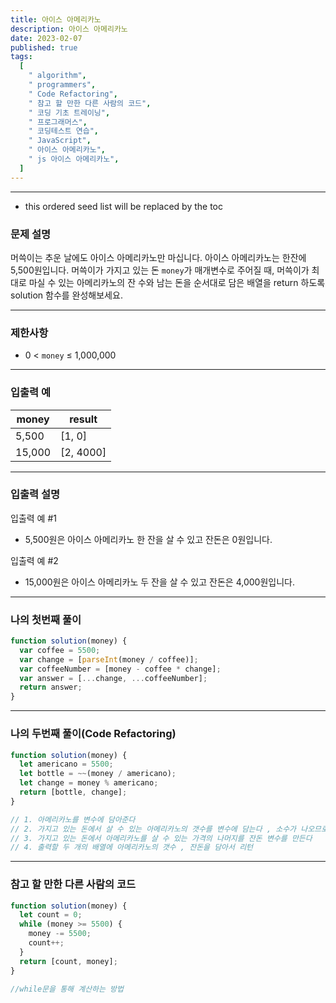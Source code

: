 ```yaml
---
title: 아이스 아메리카노
description: 아이스 아메리카노
date: 2023-02-07
published: true
tags:
  [
    " algorithm",
    " programmers",
    " Code Refactoring",
    " 참고 할 만한 다른 사람의 코드",
    " 코딩 기초 트레이닝",
    " 프로그래머스",
    " 코딩테스트 연습",
    " JavaScript",
    " 아이스 아메리카노",
    " js 아이스 아메리카노",
  ]
---
```


---

- this ordered seed list will be replaced by the toc

### 문제 설명

머쓱이는 추운 날에도 아이스 아메리카노만 마십니다. 아이스 아메리카노는 한잔에 5,500원입니다. 머쓱이가 가지고 있는 돈 `money`가 매개변수로 주어질 때, 머쓱이가 최대로 마실 수 있는 아메리카노의 잔 수와 남는 돈을 순서대로 담은 배열을 return 하도록 solution 함수를 완성해보세요.

---

### 제한사항

- 0 < `money` ≤ 1,000,000

---

### 입출력 예

| money  | result    |
| ------ | --------- |
| 5,500  | [1, 0]    |
| 15,000 | [2, 4000] |

---

### 입출력 설명

입출력 예 #1

- 5,500원은 아이스 아메리카노 한 잔을 살 수 있고 잔돈은 0원입니다.

입출력 예 #2

- 15,000원은 아이스 아메리카노 두 잔을 살 수 있고 잔돈은 4,000원입니다.

---

### 나의 첫번째 풀이

```jsx
function solution(money) {
  var coffee = 5500;
  var change = [parseInt(money / coffee)];
  var coffeeNumber = [money - coffee * change];
  var answer = [...change, ...coffeeNumber];
  return answer;
}
```

---

### 나의 두번째 풀이(Code Refactoring)

```jsx
function solution(money) {
  let americano = 5500;
  let bottle = ~~(money / americano);
  let change = money % americano;
  return [bottle, change];
}

// 1. 아메리카노를 변수에 담아준다
// 2. 가지고 있는 돈에서 살 수 있는 아메리카노의 갯수를 변수에 담는다 , 소수가 나오므로 floor 연산이 필요하다
// 3. 가지고 있는 돈에서 아메리카노를 살 수 있는 가격의 나머지를 잔돈 변수를 만든다
// 4. 출력할 두 개의 배열에 아메리카노의 갯수 , 잔돈을 담아서 리턴
```

---

### 참고 할 만한 다른 사람의 코드

```jsx
function solution(money) {
  let count = 0;
  while (money >= 5500) {
    money -= 5500;
    count++;
  }
  return [count, money];
}

//while문을 통해 계산하는 방법
```
